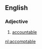 ==English==

===Adjective===
{{head|en|adjective}}

# {{context|archaic}} [[accountable]]

[[nl:accomptable]]